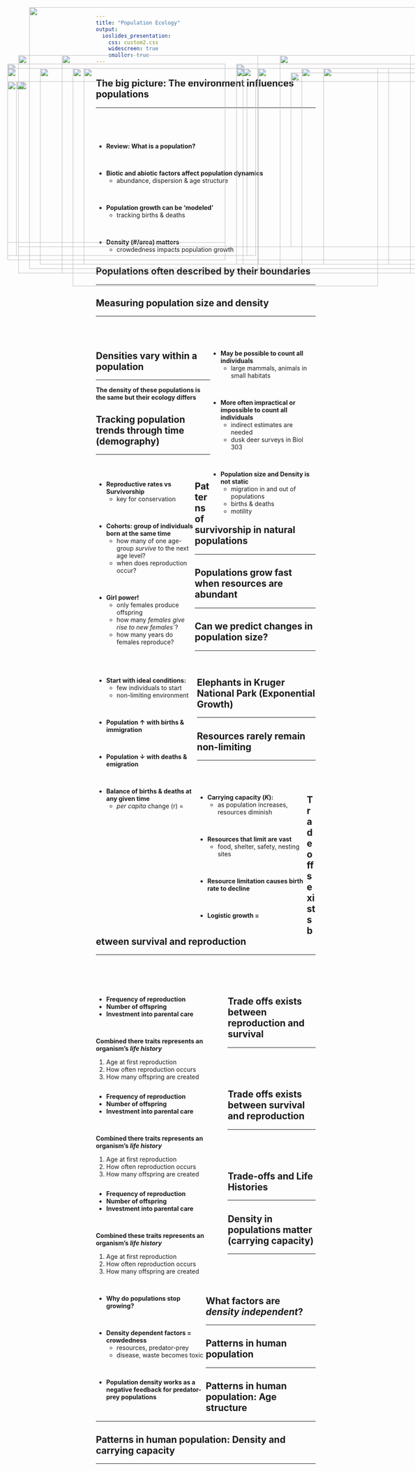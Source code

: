 ```yaml
---
title: "Population Ecology"
output: 
  ioslides_presentation:
    css: custom2.css
    widescreen: true
    smaller: true
---
```


## The big picture: The environment influences populations
<hr>
<br/>
<br/>
<br/>

* **Review: What is a population?**

<br/>

* **Biotic and abiotic factors affect population dynamics**
    + abundance, dispersion & age structure
    
<br/>

* **Population growth can be 'modeled'**
    + tracking births & deaths
    
<br/>

* **Density (#/area) matters**
    + crowdedness impacts population growth
    
<IMG STYLE="position:absolute; TOP:160px; LEFT:650px; WIDTH:450px; HEIGHT:500px" SRC="images/bearflorida.jpg">

## Populations often described by their boundaries
<hr>

<IMG STYLE="position:absolute; TOP:160px; LEFT:50px; WIDTH:550px; HEIGHT:500px" SRC="images/beardist.gif">

<IMG STYLE="position:absolute; TOP:200px; LEFT:675px; WIDTH:400px; HEIGHT:400px" SRC="images/florirdabear.jpg">

## Measuring population size and density
<hr>
<br/>
<br/>

<div style="float: right; width: 48%;">

* **May be possible to count all individuals** 
    + large mammals, animals in small habitats

<br/>

* **More often impractical or impossible to count all individuals**
    + indirect estimates are needed
    + dusk deer surveys in Biol 303
    
<br/>

* **Population size and Density is not static**
    + migration in and out of populations
    + births & deaths
    + motility

</div>

<IMG STYLE="position:absolute; TOP:180px; LEFT:25px; WIDTH:500px; HEIGHT:450px" SRC="images/density.jpg">

## Densities vary within a population
<hr>
**The density of these populations is the same but their ecology differs**

<IMG STYLE="position:absolute; TOP:220px; LEFT:50px; WIDTH:1000px; HEIGHT:380px" SRC="images/dispersion.jpg">

## Tracking population trends through time (demography)
<hr>
<br/>

<div style="float: left; width: 45%;">
* **Reproductive rates vs Survivorship**
    + key for conservation

<br/>

* **Cohorts: group of individuals born at the same time**
    + how many of one age-group *survive* to the next age level?
    + when does reproduction occur? 
    
<br/>

* **Girl power!**
    + only females produce offspring
    + how many *females give rise to new females*`?
    + how many years do females reproduce?
    
</div>

<IMG STYLE="position:absolute; TOP:180px; LEFT:550px; WIDTH:500px; HEIGHT:450px" SRC="images/lifetable.jpg">

## Patterns of survivorship in natural populations
<hr>

<IMG STYLE="position:absolute; TOP:160px; LEFT:150px; WIDTH:800px; HEIGHT:500px" SRC="images/curves.jpg">

## Populations grow fast when resources are abundant
<hr>

<IMG STYLE="position:absolute; TOP:190px; LEFT:25px; WIDTH:500px; HEIGHT:400px" SRC="images/growing_bacteria.jpg">

<IMG STYLE="position:absolute; TOP:190px; LEFT:550px; WIDTH:500px; HEIGHT:450px" SRC="images/exponential.jpg">

## Can we predict changes in population size?
<hr>
<br/>

<div style="float: left; width: 46%;">

* **Start with ideal conditions:**
    + few individuals to start
    + non-limiting environment

<br/>

* **Population &uarr; with births & immigration**

<br/>

* **Population &darr; with deaths & emigration**

<br/>

* **Balance of births & deaths at any given time**
    + *per capita* change (r) = 

</div>

<IMG STYLE="position:absolute; TOP:190px; LEFT:550px; WIDTH:500px; HEIGHT:450px" SRC="images/exponential2.jpg">

## Elephants in Kruger National Park (Exponential Growth)
<hr>

<IMG STYLE="position:absolute; TOP:190px; LEFT:175px; WIDTH:700px; HEIGHT:500px" SRC="images/elephants.jpg">

## Resources rarely remain non-limiting 
<hr>
<br/>
<br/>

<div style="float: left; width: 50%;">

* **Carrying capacity (*K*): **
    + as population increases, resources diminish

<br/>

* **Resources that limit are vast**
    + food, shelter, safety, nesting sites
 
<br/>

* **Resource limitation causes birth rate to decline**

<br/>

* **Logistic growth = **

</div>

<IMG STYLE="position:absolute; TOP:190px; LEFT:565px; WIDTH:500px; HEIGHT:450px" SRC="images/logistic.jpg">

## Trade offs exists between survival and reproduction
<hr>
<br/>
<br/>
<br/>

<div style="float: left; width: 60%;">

* **Frequency of reproduction**
* **Number of offspring**
* **Investment into parental care**

<br/>

**Combined there traits represents an organism's *life history* **
<br/>

1. Age at first reproduction
2. How often reproduction occurs
3. How many offspring are created
    
</div>
    
<IMG STYLE="position:absolute; TOP:190px; LEFT:750px; WIDTH:200px; HEIGHT:450px" SRC="images/age.jpg">

## Trade offs exists between reproduction and survival
<hr>
<br/>
<br/>
<br/>

<div style="float: left; width: 60%;">

* **Frequency of reproduction**
* **Number of offspring**
* **Investment into parental care**

<br/>

**Combined there traits represents an organism's *life history* **
<br/>

1. Age at first reproduction
2. How often reproduction occurs
3. How many offspring are created
    
</div>

<IMG STYLE="position:absolute; TOP:190px; LEFT:750px; WIDTH:200px; HEIGHT:450px" SRC="images/semel.jpg">

## Trade offs exists between survival and reproduction
<hr>
<br/>
<br/>
<br/>

<div style="float: left; width: 60%;">

* **Frequency of reproduction**
* **Number of offspring**
* **Investment into parental care**

<br/>

**Combined these traits represents an organism's *life history* **
<br/>

1. Age at first reproduction
2. How often reproduction occurs 
3. How many offspring are created
    
</div>

<IMG STYLE="position:absolute; TOP:190px; LEFT:750px; WIDTH:200px; HEIGHT:450px" SRC="images/howmany.jpg">

##

<IMG STYLE="position:absolute; TOP:50px; LEFT:75px; WIDTH:900px; HEIGHT:600px" SRC="images/rvsk3.png">

## Trade-offs and Life Histories
<hr>

<IMG STYLE="position:absolute; TOP:220px; LEFT:45px; WIDTH:550px; HEIGHT:400px" SRC="images/curves.jpg">

<IMG STYLE="position:absolute; TOP:190px; LEFT:700px; WIDTH:325px; HEIGHT:450px" SRC="images/animals.jpg">

## Density in populations matter (carrying capacity)
<hr>
<br/> 
<br/> 
<br/> 

<div style="float: left; width: 50%;">

* **Why do populations stop growing?**

<br/> 

* **Density dependent factors = crowdedness**
    + resources, predator-prey
    + disease, waste becomes toxic

<br/> 

* **Population density works as a negative feedback for predator-prey populations**

</div>

<IMG STYLE="position:absolute; TOP:190px; LEFT:550px; WIDTH:500px; HEIGHT:450px" SRC="images/hare.jpg">

## What factors are *density independent*?
<hr>

<IMG STYLE="position:absolute; TOP:190px; LEFT:200px; WIDTH:700px; HEIGHT:450px" SRC="images/drought.jpg">
    
## Patterns in human population
<hr>

<IMG STYLE="position:absolute; TOP:220px; LEFT:25px; WIDTH:550px; HEIGHT:400px" SRC="images/human.jpg">

<IMG STYLE="position:absolute; TOP:190px; LEFT:600px; WIDTH:450px; HEIGHT:450px" SRC="images/human2.jpg">

## Patterns in human population: Age structure
<hr>

<IMG STYLE="position:absolute; TOP:190px; LEFT:100px; WIDTH:900px; HEIGHT:450px" SRC="images/humanage.jpg">

## Patterns in human population: Density and carrying capacity
<hr>

<IMG STYLE="position:absolute; TOP:190px; LEFT:100px; WIDTH:900px; HEIGHT:450px" SRC="images/elec.jpg">
